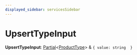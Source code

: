 ```yaml
---
displayed_sidebar: servicesSidebar
---
```



# UpsertTypeInput

 **UpsertTypeInput**: [Partial](Partial.mdx)&#60;[ProductType](../classes/ProductType.mdx)&#62; & ``{ value: string  }``
